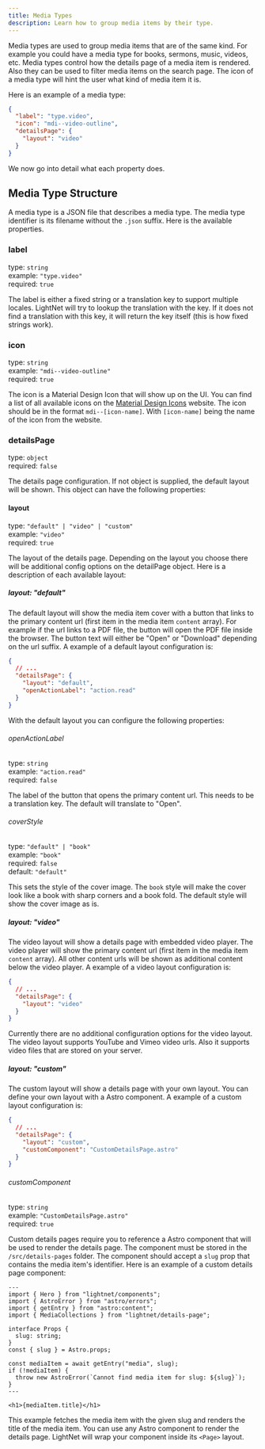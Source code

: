 ```yaml
---
title: Media Types
description: Learn how to group media items by their type.
---
```


Media types are used to group media items that are of the same kind. For example you could have a media type for
books, sermons, music, videos, etc.
Media types control how the details page of a media item is rendered. Also they can be used to filter media items on the search page. The icon of a media type will hint the user what kind of media item it is.

Here is an example of a media type:

```json title="src/content/media-types/video.json"
{
  "label": "type.video",
  "icon": "mdi--video-outline",
  "detailsPage": {
    "layout": "video"
  }
}
```

We now go into detail what each property does.

## Media Type Structure

A media type is a JSON file that describes a media type. The media type identifier is its filename without the `.json` suffix. Here is the available properties.

### label

type: `string` \
example: `"type.video"` \
required: `true`

The label is either a fixed string or a translation key to support multiple locales. LightNet will try to lookup the translation with the key. If it does not find a translation with this key, it will return the key itself (this is how fixed strings work).

### icon

type: `string` \
example: `"mdi--video-outline"` \
required: `true`

The icon is a Material Design Icon that will show up on the UI. You can find a list of all available icons on the [Material Design Icons](https://pictogrammers.com/library/mdi/) website. The icon should be in the format `mdi--[icon-name]`. With
`[icon-name]` being the name of the icon from the website.

### detailsPage

type: `object` \
required: `false`

The details page configuration. If not object is supplied, the default layout will be shown.
This object can have the following properties:

#### layout

type: `"default" | "video" | "custom"` \
example: `"video"` \
required: `true`

The layout of the details page. Depending on the layout you choose there will be additional config options
on the detailPage object. Here is a description of each available layout:

##### layout: "default"

The default layout will show the media item cover with a button that links to the primary content url (first item
in the media item `content` array). For example if the url links to a PDF file, the button will open the PDF file inside the browser. The button text will either be "Open" or "Download" depending on the url suffix. A example of a default layout configuration is:

```json
{
  // ...
  "detailsPage": {
    "layout": "default",
    "openActionLabel": "action.read"
  }
}
```

With the default layout you can configure the following properties:

###### openActionLabel

type: `string` \
example: `"action.read"` \
required: `false`

The label of the button that opens the primary content url. This needs to be a translation key. The default will translate to "Open".

###### coverStyle

type: `"default" | "book"` \
example: `"book"` \
required: `false` \
default: `"default"`

This sets the style of the cover image. The `book` style will make the cover look like a book with sharp corners and a book fold. The default style will show the cover image as is.

##### layout: "video"

The video layout will show a details page with embedded video player. The video player will show the primary content url (first item in the media item `content` array). All other content urls will be shown as additional content below the video player. A example of a video layout configuration is:

```json
{
  // ...
  "detailsPage": {
    "layout": "video"
  }
}
```

Currently there are no additional configuration options for the video layout. The video layout supports YouTube and Vimeo video urls. Also it supports video files that are stored on your server.

##### layout: "custom"

The custom layout will show a details page with your own layout. You can define your own layout with a Astro component. A example of a custom layout configuration is:

```json
{
  // ...
  "detailsPage": {
    "layout": "custom",
    "customComponent": "CustomDetailsPage.astro"
  }
}
```

###### customComponent

type: `string` \
example: `"CustomDetailsPage.astro"` \
required: `true`

Custom details pages require you to reference a Astro component that will be used to render the details page. The component must be stored in the `/src/details-pages` folder. The component should accept a `slug` prop that contains the media item's identifier. Here is an example of a custom details page component:

```astro title="src/details-pages/CustomDetailsPage.astro"
---
import { Hero } from "lightnet/components";
import { AstroError } from "astro/errors";
import { getEntry } from "astro:content";
import { MediaCollections } from "lightnet/details-page";

interface Props {
  slug: string;
}
const { slug } = Astro.props;

const mediaItem = await getEntry("media", slug);
if (!mediaItem) {
  throw new AstroError(`Cannot find media item for slug: ${slug}`);
}
---

<h1>{mediaItem.title}</h1>
```

This example fetches the media item with the given slug and renders the title of the media item. You can use any Astro component to render the details page. LightNet will wrap your component inside its `<Page>` layout.
